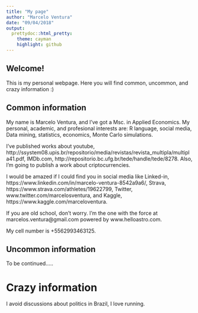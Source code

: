 ```yaml
---
title: "My page"
author: "Marcelo Ventura"
date: "09/04/2018"
output:
  prettydoc::html_pretty:
    theme: cayman
    highlight: github
---
```



## Welcome!

This is my personal webpage. Here you will find common, uncommon, and crazy information :)

## Common information

My name is Marcelo Ventura, and I've got a Msc. in Applied Economics. My personal, academic, and profesional interests are: R language, social media, Data mining, statistics, economics, Monte Carlo simulations. 

I've published works about youtube, http://ssystem08.upis.br/repositorio/media/revistas/revista_multipla/multipla41.pdf, IMDb.com, http://repositorio.bc.ufg.br/tede/handle/tede/8278. Also, I'm going to publish a work about criptocurrencies. 

I would be amazed if I could find you in social media like Linked-in, https://www.linkedin.com/in/marcelo-ventura-8542a9a6/, Strava, https://www.strava.com/athletes/19622799, Twitter, www.twitter.com/marcelosventura, and Kaggle, https://www.kaggle.com/marceloventura.

If you are old school, don't worry. I'm the one with the force at marcelos.ventura@gmail.com powered by www.helloastro.com.

My cell number is +5562993463125.

## Uncommon information

To be continued.....

# Crazy information

I avoid discussions about politics in Brazil, I love running.
